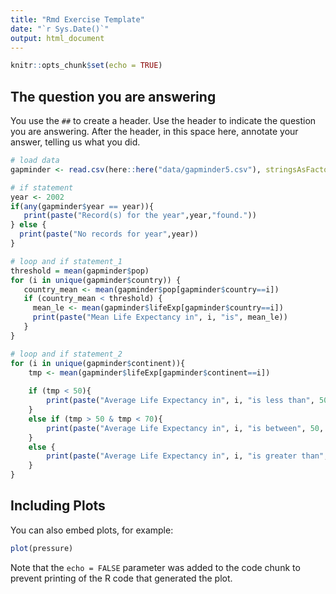 ```yaml
---
title: "Rmd Exercise Template"
date: "`r Sys.Date()`"
output: html_document
---
```


```r
knitr::opts_chunk$set(echo = TRUE)
```

## The question you are answering

You use the `##` to create a header. Use the header to indicate the question you are answering. After the header, in this space here, annotate your answer, telling us what you did.

```r
# load data
gapminder <- read.csv(here::here("data/gapminder5.csv"), stringsAsFactors=FALSE)
```

```r
# if statement
year <- 2002
if(any(gapminder$year == year)){
   print(paste("Record(s) for the year",year,"found."))
} else {
  print(paste("No records for year",year))
}
```

```r
# loop and if statement_1
threshold = mean(gapminder$pop)
for (i in unique(gapminder$country)) {
   country_mean <- mean(gapminder$pop[gapminder$country==i])
   if (country_mean < threshold) {
     mean_le <- mean(gapminder$lifeExp[gapminder$country==i])
     print(paste("Mean Life Expectancy in", i, "is", mean_le))
   } 
}
```
```r
# loop and if statement_2
for (i in unique(gapminder$continent)){
    tmp <- mean(gapminder$lifeExp[gapminder$continent==i])
    
    if (tmp < 50){
        print(paste("Average Life Expectancy in", i, "is less than", 50))
    }
    else if (tmp > 50 & tmp < 70){
        print(paste("Average Life Expectancy in", i, "is between", 50, "and", 70))
    }
    else {
        print(paste("Average Life Expectancy in", i, "is greater than", 70))
    }
}

```

## Including Plots

You can also embed plots, for example:

```r
plot(pressure)
```

Note that the `echo = FALSE` parameter was added to the code chunk to prevent printing of the R code that generated the plot.

